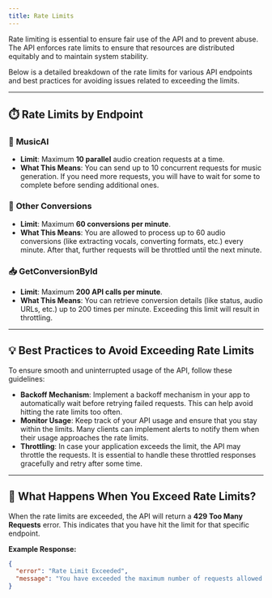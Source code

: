 ```yaml
---
title: Rate Limits
---
```


Rate limiting is essential to ensure fair use of the API and to prevent abuse. The API enforces rate limits to ensure that resources are distributed equitably and to maintain system stability.

Below is a detailed breakdown of the rate limits for various API endpoints and best practices for avoiding issues related to exceeding the limits.

---

## ⏱️ Rate Limits by Endpoint

### 🎼 **MusicAI**
- **Limit**: Maximum **10 parallel** audio creation requests at a time.
- **What This Means**: You can send up to 10 concurrent requests for music generation. If you need more requests, you will have to wait for some to complete before sending additional ones.

### 🔄 **Other Conversions**
- **Limit**: Maximum **60 conversions per minute**.
- **What This Means**: You are allowed to process up to 60 audio conversions (like extracting vocals, converting formats, etc.) every minute. After that, further requests will be throttled until the next minute.

### 📥 **GetConversionById**
- **Limit**: Maximum **200 API calls per minute**.
- **What This Means**: You can retrieve conversion details (like status, audio URLs, etc.) up to 200 times per minute. Exceeding this limit will result in throttling.

---

## 💡 Best Practices to Avoid Exceeding Rate Limits

To ensure smooth and uninterrupted usage of the API, follow these guidelines:

- **Backoff Mechanism**: Implement a backoff mechanism in your app to automatically wait before retrying failed requests. This can help avoid hitting the rate limits too often.
- **Monitor Usage**: Keep track of your API usage and ensure that you stay within the limits. Many clients can implement alerts to notify them when their usage approaches the rate limits.
- **Throttling**: In case your application exceeds the limit, the API may throttle the requests. It is essential to handle these throttled responses gracefully and retry after some time.

---

## 🛑 What Happens When You Exceed Rate Limits?

When the rate limits are exceeded, the API will return a **429 Too Many Requests** error. This indicates that you have hit the limit for that specific endpoint.

**Example Response:**
```json
{
  "error": "Rate Limit Exceeded",
  "message": "You have exceeded the maximum number of requests allowed. Please try again later."
}
